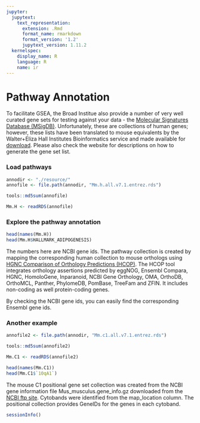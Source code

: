 ```yaml
---
jupyter:
  jupytext:
    text_representation:
      extension: .Rmd
      format_name: rmarkdown
      format_version: '1.2'
      jupytext_version: 1.11.2
  kernelspec:
    display_name: R
    language: R
    name: ir
---
```



# Pathway Annotation


To facilitate GSEA, the Broad Institue also provide a number of very well curated gene sets for testing against your data - the [Molecular Signatures Database (MSigDB)](https://www.gsea-msigdb.org/gsea/msigdb/index.jsp). Unfortunately, these are collections of human genes; however, these lists have been translated to mouse equivalents by the Walter+Eliza Hall Institutes Bioinformatics service and made available for [download](http://bioinf.wehi.edu.au/MSigDB/index.html). Please also check the website for descriptions on how to generate the gene set list.


### Load pathways

```r
annodir <- "./resource/"
annofile <- file.path(annodir, "Mm.h.all.v7.1.entrez.rds")

tools::md5sum(annofile)

Mm.H <- readRDS(annofile)
```


### Explore the pathway annotation 
```r
head(names(Mm.H))
head(Mm.H$HALLMARK_ADIPOGENESIS)
```
The numbers here are NCBI gene ids. The pathway collection is created by mapping the corresponding human collection to mouse orthologs using [HGNC Comparison of Orthology Predictions (HCOP)](https://www.genenames.org/tools/hcop). The HCOP tool integrates orthology assertions predicted by eggNOG, Ensembl Compara, HGNC, HomoloGene, Inparanoid, NCBI Gene Orthology, OMA, OrthoDB, OrthoMCL, Panther, PhylomeDB, PomBase, TreeFam and ZFIN. It includes non-coding as well protein-coding genes.

By checking the NCBI gene ids, you can easily find the corresponding Ensembl gene ids.

### Another example

```r
annofile2 <- file.path(annodir, "Mm.c1.all.v7.1.entrez.rds")

tools::md5sum(annofile2)

Mm.C1 <- readRDS(annofile2)

head(names(Mm.C1))
head(Mm.C1$`10qA1`)
```

The mouse C1 positional gene set collection was created from the NCBI gene information file Mus_musculus.gene_info.gz downloaded from the [NCBI ftp site](ftp://ftp.ncbi.nlm.nih.gov/gene/DATA/GENE_INFO/Mammalia/). Cytobands were identified from the map_location column. The positional collection provides GeneIDs for the genes in each cytoband.

```r
sessionInfo()
```
